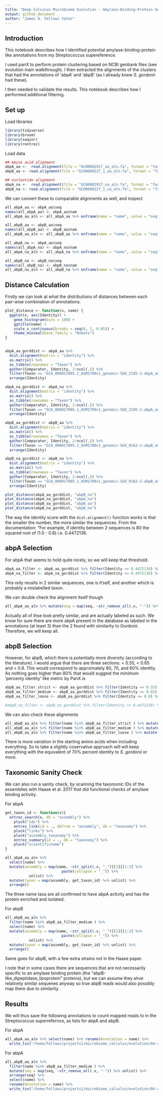 ```yaml
---
title: "Deep Calculus Microbiome Evolution - Amylase-Binding-Protein Gene in Streptococcus Database Search"
output: github_document
author: "James A. Fellows Yates"
---
```


## Introduction

This notebook describes how I identified potential amylase-binding-protein like 
annotations from my Streptococcus supereference.

I used panX to perform protein clustering based on NCBI genbank files 
(see evolution main walkthrough). I then extracted the alignments of the 
clusters that had the annotations of 'abpA' and 'abpB' (as I already knew
_S. gordonii_ had these).

I then needed to validate the results. This notebook describes how I performed
additional filtering.

## Set up

Load libraries

```r
library(tidyverse)
library(broom)
library(seqinr)
library(rentrez)
```

Load data

```r

## Amino acid alignment
abpA_aa <-  read.alignment(file = "GC00002917_aa_aln.fa", format = "fasta")
abpB_aa <- read.alignment(file = "GC00000227_1_aa_aln.fa", format = "fasta")

## nucleotide alignment
abpA_na <-  read.alignment(file = "GC00002917_na_aln.fa", format = "fasta")
abpB_na <- read.alignment(file = "GC00000227_1_na_aln.fa", format = "fasta")
```

We can convert these to comparable alignments as well, and inspect


```r
all_abpA_aa <- abpA_aa$seq
names(all_abpA_aa) <- abpA_aa$nam
all_abpA_aa_aln <- all_abpA_aa %>% enframe(name = "name", value = "seq") %>% unnest

all_abpB_aa <- abpB_aa$seq
names(all_abpB_aa) <- abpB_aa$nam
all_abpB_aa_aln <- all_abpB_aa %>% enframe(name = "name", value = "seq") %>% unnest

all_abpA_na <- abpA_aa$seq
names(all_abpA_na) <- abpA_na$nam
all_abpA_na_aln <- all_abpA_na %>% enframe(name = "name", value = "seq") %>% unnest

all_abpB_na <- abpB_na$seq
names(all_abpB_na) <- abpB_na$nam
all_abpB_na_aln <- all_abpB_na %>% enframe(name = "name", value = "seq") %>% unnest
```

## Distance Calculation

Firstly we can look at what the distributions of distances between each
pair-wise combination of annotations.

```r



plot_distance <- function(x, name) {
  ggplot(x, aes(Identity)) +
    geom_histogram(bins = 100) +
    ggtitle(name) +
    scale_x_continuous(breaks = seq(0, 1, 0.05)) +
    theme_minimal(base_family = "Roboto")
}
  

abpA_aa_gorddist <- abpA_aa %>% 
  dist.alignment(matrix = "identity") %>% 
  as.matrix() %>% 
  as_tibble(rownames = "Taxon") %>% 
  gather(Comparator, Identity, 2:ncol(.)) %>%
  filter(Taxon == "GCA_000017005.1_ASM1700v1_genomic-SGO_2105-1-abpA_amylase-binding_protein_AbpA") %>% 
  arrange(Identity)

abpA_na_gorddist <- abpA_na %>% 
  dist.alignment(matrix = "identity") %>% 
  as.matrix() %>% 
  as_tibble(rownames = "Taxon") %>% 
  gather(Comparator, Identity, 2:ncol(.)) %>%
  filter(Taxon == "GCA_000017005.1_ASM1700v1_genomic-SGO_2105-1-abpA_amylase-binding_protein_AbpA") %>% 
  arrange(Identity)

abpB_aa_gorddist <- abpB_aa %>% 
  dist.alignment(matrix = "identity") %>% 
  as.matrix() %>% 
  as_tibble(rownames = "Taxon") %>% 
  gather(Comparator, Identity, 2:ncol(.)) %>%
  filter(Taxon == "GCA_000017005.1_ASM1700v1_genomic-SGO_0162-1-abpB_amylase-binding_protein_B") %>% 
  arrange(Identity)

abpB_na_gorddist <- abpB_na %>% 
  dist.alignment(matrix = "identity") %>% 
  as.matrix() %>% 
  as_tibble(rownames = "Taxon") %>% 
  gather(Comparator, Identity, 2:ncol(.)) %>%
  filter(Taxon == "GCA_000017005.1_ASM1700v1_genomic-SGO_0162-1-abpB_amylase-binding_protein_B") %>% 
  arrange(Identity)

plot_distance(abpA_aa_gorddist, "abpB_na")
plot_distance(abpA_na_gorddist, "abpA_na")
plot_distance(abpB_aa_gorddist, "abpB_aa")
plot_distance(abpB_na_gorddist, "abpB_na")


```

The way the identity score with the `dist.alignment()` function works is that
the smaller the number, the more similar the sequences. From the documentation:
"For example, if identity between 2 sequences is 80 the squared root of 
(1.0 - 0.8) i.e. 0.4472136.

## abpA Selection

For abpA that seems to hold quite nicely, so we will keep that threshold.

```r
abpA_aa_filter <- abpA_aa_gorddist %>% filter(Identity <= 0.4472136) %>% print()
abpA_na_filter <- abpA_na_gorddist %>% filter(Identity <= 0.4472136) %>% print()
```

This only reuslts in 2 similar sequences, one is it'self, and another
which is probably a mislabelled taxon.

We can double check the alignment itself though

```r
all_abpA_aa_aln %>% mutate(seq = map(seq, ~str_remove_all(.x, "-")) %>% unlist)
```

Actually all of thse look pretty similar, and are actually labeled as such. We 
know for sure there are more abpA present in the database as labeled in the 
annotations (at least 3) than the 2 found with similarity to Gordonii. 
Therefore, we will keep all.

## abpB Selection

However, for abpB, which there is potentially more diversity (according to the
literature). I would argue that there are three sections: < 0.55, < 0.65
and < 0.8. This would correspond to apprximately 80, 70, and 60% identity. As
nothing goes higher than 80% that would suggest the minimum 'percenty identity'
like metric by PanX is 

```r
abpB_aa_filter_strict <- abpB_aa_gorddist %>% filter(Identity <= 0.55) %>% print() %>% pull(Comparator)
abpB_aa_filter_medium <- abpB_aa_gorddist %>% filter(Identity <= 0.65) %>% print() %>% pull(Comparator)
abpB_aa_filter_loose <- abpB_aa_gorddist %>% filter(Identity <= 0.8) %>% print() %>% pull(Comparator)

#abpB_na_filter <- abpB_na_gorddist %>% filter(Identity <= 0.4472136) %>% print()
```

We can also check these alignments

```r
all_abpB_aa_aln %>% filter(name %in% abpB_aa_filter_strict ) %>% mutate(seq = map(seq, ~str_remove_all(.x, "-")) %>% unlist) %>% arrange(seq)
all_abpB_aa_aln %>% filter(name %in% abpB_aa_filter_medium ) %>% mutate(seq = map(seq, ~str_remove_all(.x, "-")) %>% unlist) %>% arrange(seq)
all_abpB_aa_aln %>% filter(name %in% abpB_aa_filter_loose ) %>% mutate(seq = map(seq, ~str_remove_all(.x, "-")) %>% unlist) %>% arrange(seq)
```

There is more variation in the starting amino acids when including everything.
So to take a slightly coservative approach will will keep everything with the 
equivalent of 70% percent identity to _S. gordonii_ or more.

## Taxonomic Sanity Check

We can also run a sanity check, by scanning the taxonomic IDs of the 
assemblies with Haase et al. 2017 that did functional checks of amylase binding
activity.

For abpA

```r
get_taxon_id <- function(x){
  entrez_search(x, db = "assembly") %>% 
    pluck("ids") %>% 
    entrez_link(id = ., dbfrom = "assembly", db = "taxonomy") %>% 
    pluck("links") %>% 
    pluck("assembly_taxonomy") %>% 
    entrez_summary(id = ., db = "taxonomy") %>% 
    pluck("scientificname")
}

all_abpA_aa_aln %>% 
  select(name) %>% 
  mutate(assembly = map(name, ~str_split(.x, "_")[[1]][1:2] %>% 
                          paste(collapse = "_")) %>% 
           unlist) %>%
  mutate(taxon = map(assembly, get_taxon_id) %>% unlist) %>% 
  arrange()
```

The three name taxa are all confirmed to have abpA activity and has
the protein enriched and isolated.

For abpB

```r
all_abpB_aa_aln %>% 
  filter(name %in% abpB_aa_filter_medium ) %>% 
  select(name) %>% 
  mutate(assembly = map(name, ~str_split(.x, "_")[[1]][1:2] %>% 
                          paste(collapse = "_")) %>% 
           unlist) %>%
  mutate(taxon = map(assembly, get_taxon_id) %>% unlist) %>% 
  arrange()
```

Same goes for abpB, with a few extra strains not in the Haase paper.

I note that in some cases there are sequences that are not necessarily 
specific to an amylase binding protein (the "abpB-like_dipeptidase_lipoprotein"
proteins), but we can assume they ahve relatively similar sequenes anyway
so true abpB reads would also possibly map there due to similarity.

## Results

We will thus save the following annotations to count mapped reads to
in the Streptococcus superrefernce, as lists for abpA and abpB.

For abpA

```r
all_abpA_aa_aln %>% select(name) %>% rename(Annotation = name) %>%
  write_tsv("/home/fellows/projects1/microbiome_calculus/evolution/04-analysis/screening/streptococcus_investigation.backup/panX/selected_panX_abpA_annotations.tsv")
```

For abpA

```r
all_abpB_aa_aln %>% 
  filter(name %in% abpB_aa_filter_medium ) %>% 
  mutate(seq = map(seq, ~str_remove_all(.x, "-")) %>% unlist) %>% 
  arrange(seq) %>% 
  select(name) %>% 
  rename(Annotation = name) %>%
  write_tsv("/home/fellows/projects1/microbiome_calculus/evolution/04-analysis/screening/streptococcus_investigation.backup/panX/selected_panX_abpB_annotations.tsv")

```




